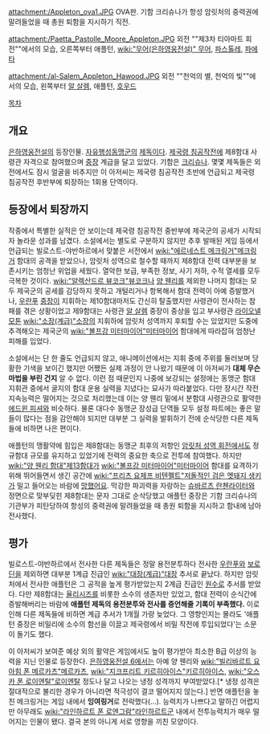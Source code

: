 attachment:/Appleton_ova1.JPG
OVA판. 기함 크리슈나가 항성 암릿처의 중력권에 말려들었을 때 총원 퇴함을 지시하기 직전.

attachment:/Paetta_Pastolle_Moore_Appleton.JPG
외전 ""제3차 티아마트 회전""에서의 모습, 오른쪽부터 애플턴, [[wiki:"무어(은하영웅전설)" 무어]], [[파스톨레]], [[파에타]]

attachment:/al-Salem_Appleton_Hawood.JPG
외전 ""천억의 별, 천억의 빛""에서의 모습, 왼쪽부터 [[알 살렘]], 애플턴, [[호우드]]

[[목차]]
== 개요 ==
[[은하영웅전설]]의 등장인물. [[자유행성동맹군]]의 [[제독]]이다. [[제국령 침공작전]]에 제8함대 사령관 자격으로 참여했으며 [[중장]] 계급을 달고 있었다. 기함은 [[크리슈나]]. 몇몇 제독들은 외전에서도 잠시 얼굴을 비추지만 이 아저씨는 제국령 침공작전 초반에 언급되고 제국령 침공작전 후반부에 퇴장하는 1회용 단역이다.

== 등장에서 퇴장까지 ==
작중에서 특별한 실적은 안 보이는데 제국령 침공작전 중반부에 제국군의 공세가 시작되자 놀라운 성과를 남겼다. 소설에서는 별도로 구분하지 않지만 추후 발매된 게임 등에서 언급되는 빌로스트-야반하르에서 맞붙은 서전에서 [[wiki:"에르네스트 메크링거"메크링거]] 함대의 공격을 받았으나, 암릿처 성역으로 철수할 때까지 제8함대 전력 대부분을 보존시키는 엄청난 위업을 세웠다. 열악한 보급, 부족한 정보, 사기 저하, 수적 열세를 모두 극복한 것이다. [[wiki:"알렉산드르 뷰코크"뷰코크]]나 [[양 웬리]]를 제외한 나머지 함대는 모두 제국군의 공세를 감당하지 못하고 개털리거나 항복해서 함대 전력이 아예 증발했거나, [[우란푸]] [[중장]]이 지휘하는 제10함대마저도 간신히 탈출했지만 사령관이 전사하는 참패를 겪은 상황이었고 제9함대는 사령관 [[알 살렘]] 중장이 중상을 입고 부사령관 [[라이오넬 모톤]] [[wiki:"소장(계급)"소장]]의 지휘하에 암릿처 성역까지 후퇴할 수는 있었지만 도중에 추격해오는 제국군의 [[wiki:"볼프강 미터마이어"미터마이어]] 함대에게 따라잡혀 엄청난 피해를 입었다.

소설에서는 단 한 줄도 언급되지 않고, 애니메이션에서는 지휘 중에 주위를 둘러보며 당황한 기색을 보이긴 했지만 어쨌든 실제 과정이 안 나왔기 때문에 이 아저씨가 '''대체 무슨 마법을 부린 건지''' 알 수 없다. 이런 점 때문인지 나중에 보강되는 설정에는 동맹군 함대 지휘관 중에서 굴지의 함대 운용 실력을 지녔다는 묘사가 따라붙었다. 다만 장시간 작전 지속능력은 떨어지는 것으로 처리했는데 이는 양 웬리 밑에서 분함대 사령관으로 활약한 [[에드윈 피셔]]와 비슷하다. 물론 대다수 동맹군 장성급 단역들 모두 설정 파트에는 좋은 말들이 많다는 점을 감안해야 되지만 대부분 그 실력을 발휘하기 전에 순삭당한 다른 제독들에 비하면 나은 편이다.

애플턴의 맹활약에 힘입은 제8함대는 동맹군 최후의 저항인 [[암릿처 성역 회전]]에서도 정규함대 규모를 유지하고 있었기에 전력의 중요한 축으로 전투에 참여했다. 하지만 [[wiki:"양 웬리 함대"제13함대]]가 [[wiki:"볼프강 미터마이어"미터마이어]] 함대를 요격하기 위해 뛰어들면서 생긴 공간에 [[wiki:"프리츠 요제프 비텐펠트"저돌적인 검은 멧돼지 생키]]가 밀고 들어오는 바람에 [[망했어요]]. 막강한 파괴력을 자랑하는 [[슈바르츠 란첸라이터]]와 정면으로 맞부딪힌 제8함대는 문자 그대로 순삭당했고 애플턴 중장은 기함 크리슈나의 기관부가 피탄당하여 항성의 중력권에 말려들었을 때 총원 퇴함을 지시하고 함내에 남아 전사했다.

== 평가 ==
빌로스트-야반하르에서 전사한 다른 제독들은 정말 용전분투하다 전사한 [[우란푸]]와 [[보로딘]]을 제외하면 대부분 1계급 진급인 [[wiki:"대장(계급)"대장]] 추서로 끝났다. 하지만 암릿처에서 전사한 애플턴은 그 공적을 높게 평가받았는지 2계급 진급인 [[원수]]로 추서를 받았다. 다만 제8함대는 [[율리시즈]]를 비롯한 소수의 생존자만 있었고, 함대 전력이 순식간에 증발해버리는 바람에 '''애플턴 제독의 용전분투와 전사를 증언해줄 기록이 부족했다.''' 이로 인해 다른 제독들에 비하면 계급 추서가 1개월 가량 늦었다. 그 영향인지는 몰라도 '애플턴 중장은 비밀리에 소수의 함선을 이끌고 제국령에서 비밀 작전에 투입되었다'는 소문이 돌기도 했다.

이 아저씨가 보여준 예상 외의 활약은 게임에서도 높이 평가받아 최소한 B급 이상의 능력을 지닌 인물로 등장한다. [[은하영웅전설 6]]에서는 아예 양 웬리와 [[wiki:"빌리바르트 요아힘 폰 메르카츠"메르카츠]], [[wiki:"지크프리트 키르히아이스"키르히아이스]], [[wiki:"오스카 폰 로이엔탈"로이엔탈]] 정도나 달고 나오는 냉정 성격까지 부여받았다.[* 냉정 성격은 절대적으로 불리한 경우가 아니라면 적극성이 결코 떨어지지 않는다.] 반면 애플턴을 놓친 메크링거는 게임 내에서 '''잉여링거'''로 전락했다(…). 능력치가 나쁘다고 말하긴 어렵지만 아무래도 [[wiki:"라인하르트 폰 로엔그람"라인하르트]]군 내에서 전투능력치가 매우 떨어지는 인물이 됐다. 결국 본의 아니게 서로 영향을 끼친 모양이다.
